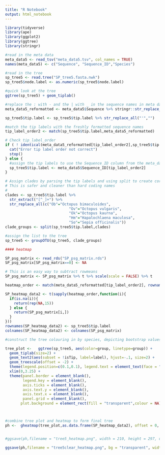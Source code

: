 ```yaml
---
title: "R Notebook"
output: html_notebook
---
```


```r

library(tidyverse)
library(ape)
library(ggplot2)
library(ggtree)
library(stringr)
```

```r
#read in the meta data
meta_data5 <- read_tsv("meta_data5.tsv", col_names = TRUE)
names(meta_data5) <- c("Sequence", "Sequence_ID","Species")

#read in the tree
sp_tree5 <- read.tree("SP_tree5.fasta.nwk")
sp_tree5$node.label <- as.numeric(sp_tree5$node.label)

#quick look at the tree
ggtree(sp_tree5) + geom_tiplab()

#replace the : with - and the | with _ in the sequence names in meta data to match it to the tree tip labels/sequence names (which were altered along the way - perhaps in iqtree)
meta_data5_reformatted <- meta_data5$Sequence %>% stringr::str_replace_all(c(":"="_","\\|"="_")) 

sp_tree5$tip.label <- sp_tree5$tip.label %>% str_replace_all("'","")

#match the tip labels with the freshly formatted sequence names
tip_label_order2 <- match(sp_tree5$tip.label,meta_data5_reformatted)

# Check tip_label_order
if ( ! identical(meta_data5_reformatted[tip_label_order2],sp_tree5$tip.label) ){
  cat("Error tip label order not correct")
  stop()
} else {
  #assign the tip labels to use the Sequence_ID column from the meta_data file
  sp_tree5$tip.label <- meta_data5$Sequence_ID[tip_label_order2]
}

# Assign clades by parsing the tip labels and using split to create corresponding groups
# This is safer and cleaner than hard coding names
#
clades <- sp_tree5$tip.label %>% 
  str_extract("[^_]+") %>% 
  str_replace_all(c("Ob"="Octopus bimaculoides",
                             "Ov"="Octopus vulgaris",
                             "Ok"="Octopus kaurna",
                             "Hm"="Hapalochlaena maculosa",
                             "So"="Sepia officinalis"))
clade_groups <- split(sp_tree5$tip.label,clades)

#assign the list to the tree
sp_tree5 <- groupOTU(sp_tree5, clade_groups)
```

```r

#### heatmap

SP_psg_matrix <- read_rds("SP_psg_matrix.rds")
SP_psg_matrix[SP_psg_matrix==0] <- NA

# This is an easy way to subtract rowmeans
SP_psg_matrix <- SP_psg_matrix %>% t %>% scale(scale = FALSE) %>% t

heatmap_order <- match(meta_data5_reformatted[tip_label_order2], rownames(SP_psg_matrix)  %>% stringr::str_replace_all(c(":"="_","\\|"="_")) )

SP_heatmap_data2 <- t(sapply(heatmap_order,function(i){ 
  if(is.na(i)){
    return(rep(NA,15))
  } else {
    return(SP_psg_matrix[i,])
  }
}))
rownames(SP_heatmap_data2) <- sp_tree5$tip.label
colnames(SP_heatmap_data2) <- colnames(SP_psg_matrix)

#construct the tree colouring in by species, depicting bootstrap values (node support) with slight adjustments to the size and position to make the tree clearer, add a scale for the tree, add the legend and alter its position, italicise the legend and remove the legend title

tree_plot <-   ggtree(sp_tree5, aes(color=group, linetype=group)) + 
  geom_tiplab(size=2) + 
  geom_text2(aes(subset = !isTip, label=label), hjust=-.1, size=2) + 
  geom_treescale(offset = -2) + 
  theme(legend.position=c(0.1,0.1), legend.text = element_text(face = "italic"), legend.title = element_blank()) +   
  xlim(0,3.25) +
  theme(panel.border = element_blank(),
        legend.key = element_blank(),
        axis.ticks = element_blank(),
        axis.text.y = element_blank(),
        axis.text.x = element_blank(),
        panel.grid = element_blank(),
       plot.background = element_rect(fill = "transparent",colour = NA))



#combine tree plot and heatmap to form final tree
ph <-  gheatmap(tree_plot,as.data.frame(SP_heatmap_data2), offset = 0, width=0.45,font.size=2,colnames_angle=90, colnames_offset_y = -3) + theme(legend.position = "bottom", legend.text = element_text(size=8))


#ggsave(ph,filename = "tree5_heatmap.png", width = 210, height = 297, units = "mm")

ggsave(ph,filename = "tree5clear_heatmap.png", bg = "transparent", width = 210, height = 297, units = "mm")
```

